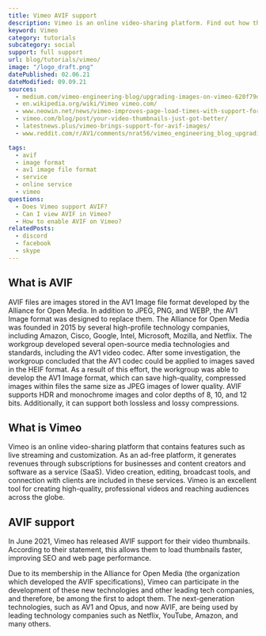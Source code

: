 ```yaml
---
title: Vimeo AVIF support
description: Vimeo is an online video-sharing platform. Find out how they use AVIF to improve their service.
keyword: Vimeo
category: tutorials
subcategory: social
support: full support
url: blog/tutorials/vimeo/
image: "/logo_draft.png"
datePublished: 02.06.21
dateModified: 09.09.21
sources:
  - medium.com/vimeo-engineering-blog/upgrading-images-on-vimeo-620f79da8605
  - en.wikipedia.org/wiki/Vimeo	vimeo.com/
  - www.neowin.net/news/vimeo-improves-page-load-times-with-support-for-avif-images/
  - vimeo.com/blog/post/your-video-thumbnails-just-got-better/
  - latestnews.plus/vimeo-brings-support-for-avif-images/
  - www.reddit.com/r/AV1/comments/nrat56/vimeo_engineering_blog_upgrading_images_on_vimeo/

tags:
  - avif
  - image format
  - av1 image file format
  - service
  - online service
  - vimeo
questions:
  - Does Vimeo support AVIF?
  - Can I view AVIF in Vimeo?
  - How to enable AVIF on Vimeo?
relatedPosts:
  - discord
  - facebook
  - skype
---
```


## What is AVIF

AVIF files are images stored in the AV1 Image file format developed by the Alliance for Open Media. In addition to JPEG, PNG, and WEBP, the AV1 Image format was designed to replace them. The Alliance for Open Media was founded in 2015 by several high-profile technology companies, including Amazon, Cisco, Google, Intel, Microsoft, Mozilla, and Netflix. The workgroup developed several open-source media technologies and standards, including the AV1 video codec. After some investigation, the workgroup concluded that the AV1 codec could be applied to images saved in the HEIF format. As a result of this effort, the workgroup was able to develop the AV1 Image format, which can save high-quality, compressed images within files the same size as JPEG images of lower quality. AVIF supports HDR and monochrome images and color depths of 8, 10, and 12 bits. Additionally, it can support both lossless and lossy compressions.

## What is Vimeo

Vimeo is an online video-sharing platform that contains features such as live streaming and customization. As an ad-free platform, it generates revenues through subscriptions for businesses and content creators and software as a service (SaaS). Video creation, editing, broadcast tools, and connection with clients are included in these services. Vimeo is an excellent tool for creating high-quality, professional videos and reaching audiences across the globe.

## AVIF support

In June 2021, Vimeo has released AVIF support for their video thumbnails. According to their statement, this allows them to load thumbnails faster, improving SEO and web page performance.

Due to its membership in the Alliance for Open Media (the organization which developed the AVIF specifications), Vimeo can participate in the development of these new technologies and other leading tech companies, and therefore, be among the first to adopt them. The next-generation technologies, such as AV1 and Opus, and now AVIF, are being used by leading technology companies such as Netflix, YouTube, Amazon, and many others.
